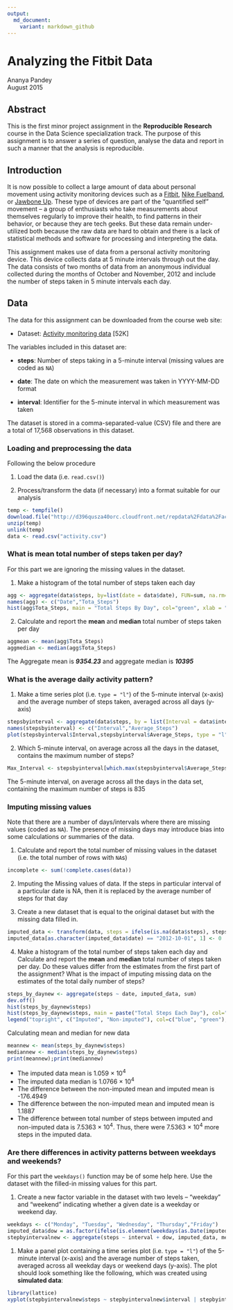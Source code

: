 ```yaml
---
output:
  md_document:
    variant: markdown_github
---
```

Analyzing the Fitbit Data
====================
Ananya Pandey  
August 2015

## Abstract 
This is the first minor project assignment in the **Reproducible Research** course in the Data Science specialization track. The purpose of this assignment is to answer a series of question, analyse the data and report in such a manner that the analysis is reproducible.  

## Introduction

It is now possible to collect a large amount of data about personal
movement using activity monitoring devices such as a
[Fitbit](http://www.fitbit.com), [Nike
Fuelband](http://www.nike.com/us/en_us/c/nikeplus-fuelband), or
[Jawbone Up](https://jawbone.com/up). These type of devices are part of
the "quantified self" movement -- a group of enthusiasts who take
measurements about themselves regularly to improve their health, to
find patterns in their behavior, or because they are tech geeks. But
these data remain under-utilized both because the raw data are hard to
obtain and there is a lack of statistical methods and software for
processing and interpreting the data.

This assignment makes use of data from a personal activity monitoring
device. This device collects data at 5 minute intervals through out the
day. The data consists of two months of data from an anonymous
individual collected during the months of October and November, 2012
and include the number of steps taken in 5 minute intervals each day.

## Data

The data for this assignment can be downloaded from the course web
site:

* Dataset: [Activity monitoring data](https://d396qusza40orc.cloudfront.net/repdata%2Fdata%2Factivity.zip) [52K]

The variables included in this dataset are:

* **steps**: Number of steps taking in a 5-minute interval (missing
    values are coded as `NA`)

* **date**: The date on which the measurement was taken in YYYY-MM-DD
    format

* **interval**: Identifier for the 5-minute interval in which
    measurement was taken


The dataset is stored in a comma-separated-value (CSV) file and there
are a total of 17,568 observations in this
dataset.


### Loading and preprocessing the data

Following the below procedure 

1. Load the data (i.e. `read.csv()`)

2. Process/transform the data (if necessary) into a format suitable for our analysis

```r
temp <- tempfile()
download.file("http://d396qusza40orc.cloudfront.net/repdata%2Fdata%2Factivity.zip",temp)
unzip(temp)
unlink(temp)
data <- read.csv("activity.csv")
```


### What is mean total number of steps taken per day?

For this part we are ignoring the missing values in the dataset.

1. Make a histogram of the total number of steps taken each day
```r
agg <- aggregate(data$steps, by=list(date = data$date), FUN=sum, na.rm=TRUE)
names(agg) <- c("Date","Tota_Steps")
hist(agg$Tota_Steps, main = "Total Steps By Day", col="green", xlab = "Total Steps", ylab="Frequency")
```


2. Calculate and report the **mean** and **median** total number of steps taken per day
```r
aggmean <- mean(agg$Tota_Steps)
aggmedian <- median(agg$Tota_Steps)

```

The Aggregate mean is ***9354.23*** and aggregate median is ***10395***

### What is the average daily activity pattern?

1. Make a time series plot (i.e. `type = "l"`) of the 5-minute interval (x-axis) and the average number of steps taken, averaged across all days (y-axis)
```r
stepsbyinterval <- aggregate(data$steps, by = list(Interval = data$interval),mean, na.rm=TRUE)
names(stepsbyinterval) <- c("Interval","Average_Steps")
plot(stepsbyinterval$Interval,stepsbyinterval$Average_Steps, type = "l", main = "Average Steps By Interval", xlab="Interval", ylab="Number Of Steps")
```

2. Which 5-minute interval, on average across all the days in the dataset, contains the maximum number of steps?
```r
Max_Interval <- stepsbyinterval[which.max(stepsbyinterval$Average_Steps),1]
```

The 5-minute interval, on average across all the days in the data set, containing the maximum number of steps is 835

### Imputing missing values

Note that there are a number of days/intervals where there are missing
values (coded as `NA`). The presence of missing days may introduce
bias into some calculations or summaries of the data.

1. Calculate and report the total number of missing values in the dataset (i.e. the total number of rows with `NA`s)
```r
incomplete <- sum(!complete.cases(data))
```
2. Imputing the Missing values of data. If the steps in particular interval of a particular date is NA, then it is replaced by the average number of steps for that day

3. Create a new dataset that is equal to the original dataset but with the missing data filled in.

```r
imputed_data <- transform(data, steps = ifelse(is.na(data$steps), stepsbyinterval$Average_Steps[match(data$interval, stepsbyinterval$Interval)], data$steps))
imputed_data[as.character(imputed_data$date) == "2012-10-01", 1] <- 0
```


4. Make a histogram of the total number of steps taken each day and Calculate and report the **mean** and **median** total number of steps taken per day. Do these values differ from the estimates from the first part of the assignment? What is the impact of imputing missing data on the estimates of the total daily number of steps?

```r
steps_by_daynew <- aggregate(steps ~ date, imputed_data, sum)
dev.off()
hist(steps_by_daynew$steps)
hist(steps_by_daynew$steps, main = paste("Total Steps Each Day"), col="blue", xlab ="Number of Steps", ylab="Frequency", add = TRUE)
legend("topright", c("Imputed", "Non-imputed"), col=c("blue", "green"), lwd=10)

```

Calculating mean and median for new data 
```r
meannew <- mean(steps_by_daynew$steps)
mediannew <- median(steps_by_daynew$steps)
print(meannew);print(mediannew)
```
* The imputed data mean is 1.059 &times; 10<sup>4</sup>
* The imputed data median is 1.0766 &times; 10<sup>4</sup>
* The difference between the non-imputed mean and imputed mean is -176.4949
* The difference between the non-imputed mean and imputed mean is 1.1887
* The difference between total number of steps between imputed and non-imputed data is 7.5363 &times; 10<sup>4</sup>. Thus, there were 7.5363 &times; 10<sup>4</sup> more steps in the imputed data.

### Are there differences in activity patterns between weekdays and weekends?

For this part the `weekdays()` function may be of some help here. Use
the dataset with the filled-in missing values for this part.

1. Create a new factor variable in the dataset with two levels -- "weekday" and "weekend" indicating whether a given date is a weekday or weekend day.
```r
weekdays <- c("Monday", "Tuesday", "Wednesday", "Thursday","Friday")
imputed_data$dow = as.factor(ifelse(is.element(weekdays(as.Date(imputed_data$date)),weekdays), "Weekday", "Weekend"))
stepbyintervalnew <- aggregate(steps ~ interval + dow, imputed_data, mean)

```


1. Make a panel plot containing a time series plot (i.e. `type = "l"`) of the 5-minute interval (x-axis) and the average number of steps taken, averaged across all weekday days or weekend days (y-axis). The plot should look something like the following, which was created using **simulated data**:

```r
library(lattice)
xyplot(stepbyintervalnew$steps ~ stepbyintervalnew$interval | stepbyintervalnew$dow , main = "Average Step Per Day By Interval", xlab="Interval",ylab="Steps",type="l")

```

